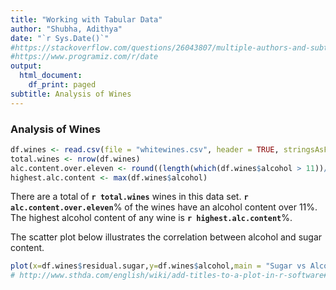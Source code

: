 ```yaml
---
title: "Working with Tabular Data"
author: "Shubha, Adithya"
date: "`r Sys.Date()`" 
#https://stackoverflow.com/questions/26043807/multiple-authors-and-subtitles-in-rmarkdown-yaml
#https://www.programiz.com/r/date
output:
  html_document:
    df_print: paged
subtitle: Analysis of Wines
---
```


### Analysis of Wines
```r
df.wines <- read.csv(file = "whitewines.csv", header = TRUE, stringsAsFactors = FALSE)
total.wines <- nrow(df.wines)
alc.content.over.eleven <- round((length(which(df.wines$alcohol > 11))/total.wines) *100,1) #https://www.statology.org/round-in-r/
highest.alc.content <- max(df.wines$alcohol)
```
There are a total of **`r total.wines`** wines in this data set. **`r alc.content.over.eleven`**% of the wines have an alcohol content over 11%. The highest alcohol content of any wine is **`r highest.alc.content`**%.

The scatter plot below illustrates the correlation between alcohol and sugar content. 

```r
plot(x=df.wines$residual.sugar,y=df.wines$alcohol,main = "Sugar vs Alcohol Content",col.main = "darkblue",xlab = "Sugar", ylab = "Alcohol")
# http://www.sthda.com/english/wiki/add-titles-to-a-plot-in-r-software#change-main-title-and-axis-labels
```

 


